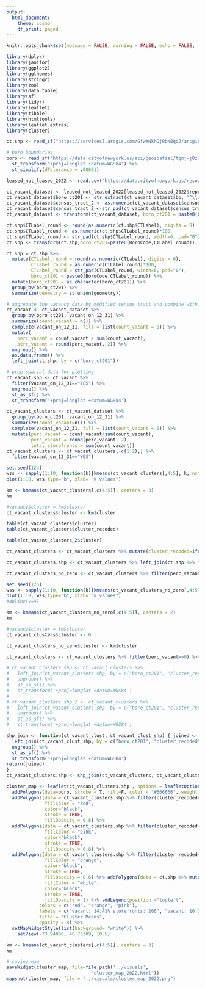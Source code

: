 ```yaml
---
output:
  html_document:
    theme: cosmo
    df_print: paged
---
```


```r
knitr::opts_chunk$set(message = FALSE, warning = FALSE, echo = FALSE, fig.align="left", fig.width=14, fig.height=8)
```

```r
library(dplyr)
library(janitor)
library(ggplot2)
library(ggthemes)
library(stringr)
library(zoo)
library(data.table)
library(sf)
library(tidyr)
library(leaflet)
library(tibble)
library(htmltools)
library(leaflet.extras)
library(cluster)

ct.shp <- read_sf("https://services5.arcgis.com/GfwWNkhOj9bNBqoJ/arcgis/rest/services/NYC_Census_Tracts_for_2020_US_Census/FeatureServer/0/query?where=1=1&outFields=*&outSR=4326&f=pgeojson")

# boro boundaries
boro <- read_sf("https://data.cityofnewyork.us/api/geospatial/tqmj-j8zm?method=export&format=GeoJSON") %>% 
  st_transform("+proj=longlat +datum=WGS84") %>% 
  st_simplify(dTolerance = .00001)
```

```r
leased_not_leased_2022 <- read.csv("https://data.cityofnewyork.us/resource/92iy-9c3n.csv?$limit=999999999") %>% clean_names()
```

```r
ct_vacant_dataset <- leased_not_leased_2022[leased_not_leased_2022$reporting_year == '2021 and 2022',]
ct_vacant_dataset$boro_ct201 <- str_extract(ct_vacant_dataset$bb, "^\\d{1}")
ct_vacant_dataset$census_tract_2 <- as.numeric(ct_vacant_dataset$census_tract) * 100
ct_vacant_dataset$census_tract_2 <-str_pad(ct_vacant_dataset$census_tract_2, width = 6, pad = "0")
ct_vacant_dataset <- transform(ct_vacant_dataset, boro_ct201 = paste0(boro_ct201, census_tract_2))
```

```r
ct.shp$CTLabel_round <- round(as.numeric(ct.shp$CTLabel), digits = 0)
ct.shp$CTLabel_round <- as.numeric(ct.shp$CTLabel_round)*100
ct.shp$CTLabel_round <- str_pad(ct.shp$CTLabel_round, width=6, pad="0")  
ct.shp <- transform(ct.shp,boro_ct201=paste0(BoroCode,CTLabel_round))
```

```r
ct.shp = ct.shp %>%
  mutate(CTLabel_round = round(as.numeric(CTLabel), digits = 0), 
         CTLabel_round = as.numeric(CTLabel_round)*100, 
         CTLabel_round = str_pad(CTLabel_round, width=6, pad="0"),
         boro_ct201 = paste0(BoroCode,CTLabel_round)) %>%
  mutate(boro_ct201 = as.character(boro_ct201)) %>%
  group_by(boro_ct201) %>% 
  summarize(geometry = st_union(geometry))
```

```r
# aggregate the vacancy data by modified census tract and combine with spatial data
ct_vacant <- ct_vacant_dataset %>% 
  group_by(boro_ct201, vacant_on_12_31) %>%
  summarize(count_vacant = n()) %>%
  complete(vacant_on_12_31, fill = list(count_vacant = 0)) %>%
  mutate(
    perc_vacant = count_vacant / sum(count_vacant),
    perc_vacant = round(perc_vacant, 2)) %>%
  ungroup() %>%
  as.data.frame() %>%
  left_join(ct.shp, by = c("boro_ct201"))
```

```r
# prep spatial data for plotting
ct_vacant.shp <- ct_vacant %>% 
  filter(vacant_on_12_31=="YES") %>% 
  ungroup() %>% 
  st_as_sf() %>% 
  st_transform('+proj=longlat +datum=WGS84')
```

```r
ct_vacant_clusters <- ct_vacant_dataset %>%
  group_by(boro_ct201, vacant_on_12_31) %>%
  summarize(count_vacant=n()) %>%
  complete(vacant_on_12_31, fill = list(count_vacant = 0)) %>%
  mutate(perc_vacant = count_vacant/sum(count_vacant),
         perc_vacant = round(perc_vacant, 2),
         total_storefronts = sum(count_vacant))
ct_vacant_clusters <- ct_vacant_clusters[-c(1:2),] %>%
  filter(vacant_on_12_31=="YES")
```

```r
set.seed(124)
wss <- sapply(1:10, function(k){kmeans(ct_vacant_clusters[,4:5], k, nstart = 50, iter.max = 15)$tot.withinss})
plot(1:10, wss,type="b", xlab= "k values")

km <- kmeans(ct_vacant_clusters[,c(4:5)], centers = 3)
km

#vacancy$cluster = km$cluster
ct_vacant_clusters$cluster <- km$cluster

table(ct_vacant_clusters$cluster)
table(ct_vacant_clusters$cluster_recoded)

table(ct_vacant_clusters_2$cluster)

ct_vacant_clusters <- ct_vacant_clusters %>% mutate(cluster_recoded=ifelse(cluster==1,1,ifelse(cluster==2,3,2)))

ct_vacant_clusters.shp <- ct_vacant_clusters %>% left_join(ct.shp %>% mutate(boro_ct201=as.character(boro_ct201)), by = c("boro_ct201")) %>% ungroup() %>% st_as_sf() %>% st_transform('+proj=longlat +datum=WGS84')
```

```r
ct_vacant_clusters_no_zero <- ct_vacant_clusters %>% filter(perc_vacant!=0)

set.seed(125)
wss <- sapply(1:10, function(k){kmeans(ct_vacant_clusters_no_zero[,4:5], k, nstart = 50, iter.max = 15)$tot.withinss})
plot(1:10, wss,type="b", xlab= "k values")
#abline(v=4)

km <- kmeans(ct_vacant_clusters_no_zero[,c(4:5)], centers = 2)
km
```

```r
#vacancy$cluster = km$cluster
ct_vacant_clusters$cluster <- 0

ct_vacant_clusters_no_zero$cluster <- km$cluster

ct_vacant_clusters <- ct_vacant_clusters %>% filter(perc_vacant==0) %>% bind_rows(ct_vacant_clusters_no_zero)
```

```r
# ct_vacant_clusters.shp <- ct_vacant_clusters %>% 
#   left_join(ct_vacant_clusters.shp, by = c("boro_ct201", "cluster_recoded")) %>%
#   ungroup() %>% 
#   st_as_sf() %>% 
#   st_transform('+proj=longlat +datum=WGS84')
# 
# ct_vacant_clusters.shp_2 <- ct_vacant_clusters %>% 
#   left_join(ct_vacant_clusters.shp, by = c("boro_ct201", "cluster_recoded")) %>%
#   ungroup() %>% 
#   st_as_sf() %>% 
#   st_transform('+proj=longlat +datum=WGS84')

shp_join <- function(ct_vacant_clust, ct_vacant_clust_shp) { joined <- ct_vacant_clust %>% 
  left_join(ct_vacant_clust_shp, by = c("boro_ct201", "cluster_recoded")) %>%
  ungroup() %>% 
  st_as_sf() %>% 
  st_transform('+proj=longlat +datum=WGS84')
return(joined)
}
ct_vacant_clusters.shp <- shp_join(ct_vacant_clusters, ct_vacant_clusters.shp)
```


```r
cluster_map <- leaflet(ct_vacant_clusters.shp , options = leafletOptions(minZoom = 10), height = 700, width =  700) %>%
  addPolygons(data=boro, stroke = T, fill=F, color = "#666666", weight = 1) %>%
  addPolygons(data = ct_vacant_clusters.shp %>% filter(cluster_recoded==1), weight = 1,
              fillColor = "red",
              color="black",
              stroke = TRUE,
              fillOpacity = 0.8) %>%
  addPolygons(data = ct_vacant_clusters.shp %>% filter(cluster_recoded==2) %>% st_as_sf() %>% st_transform('+proj=longlat +datum=WGS84'), weight = 1 ,
              fillColor = "pink",
              color="black",
              stroke = TRUE,
              fillOpacity = 0.8) %>%
  addPolygons(data = ct_vacant_clusters.shp %>% filter(cluster_recoded==3) %>% st_as_sf() %>% st_transform('+proj=longlat +datum=WGS84'), weight = 1 ,
              fillColor = "orange",
              color="black",
              stroke = TRUE,
              fillOpacity = 0.6) %>% addPolygons(data = ct.shp %>% mutate(boro_ct201=as.character(boro_ct201)) %>% anti_join(ct_vacant.shp %>% data.frame(), by=c("boro_ct201")), weight = 1,
              fillColor = "white",
              color="black",
              stroke = TRUE,
              fillOpacity = 1) %>% addLegend(position ="topleft", 
            colors = c("red", "orange", "pink"),
            labels = c("vacant: 14.41% storefronts: 206", "vacant: 10.38%  storefronts: 84", "vacant: 13.86% storefronts: 24"),
            title = "Cluster Means",
            opacity = 8) %>% 
  setMapWidgetStyle(list(background= "white")) %>%
    setView(-73.94000, 40.73309, 10.5) 
```

```r
km <- kmeans(ct_vacant_clusters[,c(4:5)], centers = 3)
km
```

```r
# saving map
saveWidget(cluster_map, file=file.path('../visuals', 
                               "cluster_map_2022.html"))
mapshot(cluster_map, file = "../visuals/cluster_map_2022.png")
```


